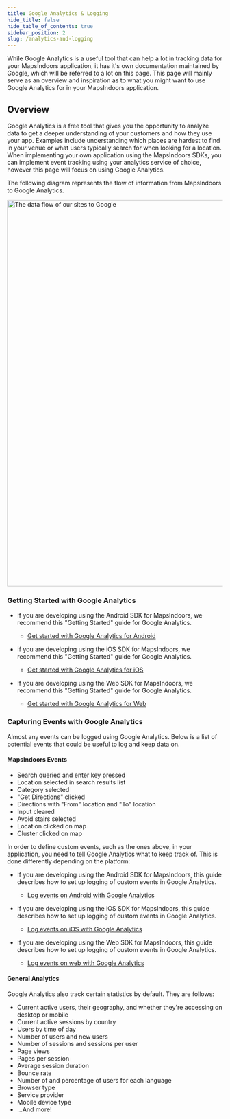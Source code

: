 ```yaml
---
title: Google Analytics & Logging
hide_title: false
hide_table_of_contents: true
sidebar_position: 2
slug: /analytics-and-logging
---
```


While Google Analytics is a useful tool that can help a lot in tracking data for your MapsIndoors application, it has it's own documentation maintained by Google, which will be referred to a lot on this page. This page will mainly serve as an overview and inspiration as to what you might want to use Google Analytics for in your MapsIndoors application.

## Overview

Google Analytics is a free tool that gives you the opportunity to analyze data to get a deeper understanding of your customers and how they use your app. Examples include understanding which places are hardest to find in your venue or what users typically search for when looking for a location. When implementing your own application using the MapsIndoors SDKs, you can implement event tracking using your analytics service of choice, however this page will focus on using Google Analytics.

The following diagram represents the flow of information from MapsIndoors to Google Analytics.

<img src="/img/various/Google_Analytics_Flow.png" alt="The data flow of our sites to Google" width="900"/>

### Getting Started with Google Analytics

* If you are developing using the Android SDK for MapsIndoors, we recommend this "Getting Started" guide for Google Analytics.
  * [Get started with Google Analytics for Android](https://firebase.google.com/docs/analytics/get-started?technology=android&platform=android#java)

* If you are developing using the iOS SDK for MapsIndoors, we recommend this "Getting Started" guide for Google Analytics.
  * [Get started with Google Analytics for iOS](https://firebase.google.com/docs/analytics/get-started?technology=android&platform=ios#swift)

* If you are developing using the Web SDK for MapsIndoors, we recommend this "Getting Started" guide for Google Analytics.
  * [Get started with Google Analytics for Web](https://firebase.google.com/docs/analytics/get-started?technology=android&platform=web#web-version-9)

### Capturing Events with Google Analytics

Almost any events can be logged using Google Analytics. Below is a list of potential events that could be useful to log and keep data on.

#### MapsIndoors Events

* Search queried and enter key pressed
* Location selected in search results list
* Category selected
* "Get Directions" clicked
* Directions with "From" location and "To" location
* Input cleared
* Avoid stairs selected
* Location clicked on map
* Cluster clicked on map

In order to define custom events, such as the ones above, in your application, you need to tell Google Analytics what to keep track of. This is done differently depending on the platform:

* If you are developing using the Android SDK for MapsIndoors, this guide describes how to set up logging of custom events in Google Analytics.
  * [Log events on Android with Google Analytics](https://firebase.google.com/docs/analytics/events?platform=android)

* If you are developing using the iOS SDK for MapsIndoors, this guide describes how to set up logging of custom events in Google Analytics.
  * [Log events on iOS with Google Analytics](https://firebase.google.com/docs/analytics/events?platform=ios#swift)

* If you are developing using the Web SDK for MapsIndoors, this guide describes how to set up logging of custom events in Google Analytics.
  * [Log events on web with Google Analytics](https://firebase.google.com/docs/analytics/events?platform=web#web-version-9)

#### General Analytics

Google Analytics also track certain statistics by default. They are follows:

* Current active users, their geography, and whether they're accessing on desktop or mobile
* Current active sessions by country
* Users by time of day
* Number of users and new users
* Number of sessions and sessions per user
* Page views
* Pages per session
* Average session duration
* Bounce rate
* Number of and percentage of users for each language
* Browser type
* Service provider
* Mobile device type
* ...And more!